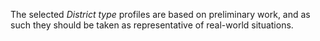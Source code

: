 The selected *District type* profiles are based on preliminary work, and as such they should be taken as representative of real-world situations.


